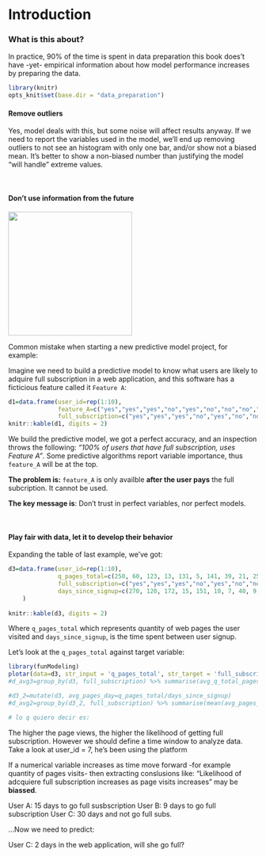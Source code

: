 Introduction
===

### What is this about?

In practice, 90% of the time is spent in data preparation this book</a> does't have -yet- empirical information about how model performance increases by preparing the data.

```r
library(knitr)
opts_knit$set(base.dir = "data_preparation")
```


#### Remove outliers 

Yes, model deals with this, but some noise will affect results anyway. 
If we need to report the variables used in the model, we'll end up removing outliers to not see an histogram with only one bar, and/or show not a biased mean. 
It's better to show a non-biased number than justifying the model "will handle" extreme values.

<br>

#### Don't use information from the future

<img src="back_to_the_future.png" width='250px'> 

Common mistake when starting a new predictive model project, for example:

Imagine we need to build a predictive model to know what users are likely to adquire full subscription in a web application, and this software has a ficticious feature called it `Feature A`:


```r
d1=data.frame(user_id=rep(1:10), 
              feature_A=c("yes","yes","yes","no","yes","no","no","no","no","no"),
              full_subscription=c("yes","yes","yes","no","yes","no","no","no","no","no")) 
knitr::kable(d1, digits = 2)
```


We build the predictive model, we got a perfect accuracy, and an inspection throws the following: _"100% of users that have full subscription, uses Feature A"_. Some predictive algorithms report variable importance, thus `feature_A` will be at the top.

**The problem is:** `feature_A` is only availble **after the user pays** the full subcription. It cannot be used.

**The key message is**: Don't trust in perfect variables, nor perfect models. 

<br>

#### Play fair with data, let it to develop their behavior

Expanding the table of last example, we've got:

```r
d3=data.frame(user_id=rep(1:10), 
              q_pages_total=c(250, 60, 123, 13, 131, 5, 141, 39, 21, 25),
              full_subscription=c("yes","yes","yes","no","yes","no","no","no","no","no"),
              days_since_signup=c(270, 120, 172, 15, 151, 10, 7, 40, 9, 20)
    ) 
 
knitr::kable(d3, digits = 2)
```

Where `q_pages_total` which represents quantity of web pages the user visited and `days_since_signup`, is the time spent between user signup.

Let's look at the `q_pages_total` against target variable: 

```r
library(funModeling)
plotar(data=d3, str_input = 'q_pages_total', str_target = 'full_subscription', plot_type = 'boxplot')
#d_avg3=group_by(d3, full_subscription) %>% summarise(avg_q_total_pages=mean(q_pages_total));d_avg3

#d3_2=mutate(d3, avg_pages_day=q_pages_total/days_since_signup)
#d_avg2=group_by(d3_2, full_subscription) %>% summarise(mean(avg_pages_day));d_avg2

# lo q quiero decir es: 

```

The higher the page views, the higher the likelihood of getting full subscription. However we should define a time window to analyze data. Take a look at user_id = 7, he's been using the platform 
<br>

If a numerical variable increases as time move forward -for example quantity of pages visits- then extracting conslusions like: "Likelihood of adcquiere full subscription increases as page visits increases" may be **biassed**.

User A: 15 days to go full susbscription
User B: 9 days to go full subscription
User C: 30 days and not go full subs.

...Now we need to predict:

User C: 2 days in the web application, will she go full? 



